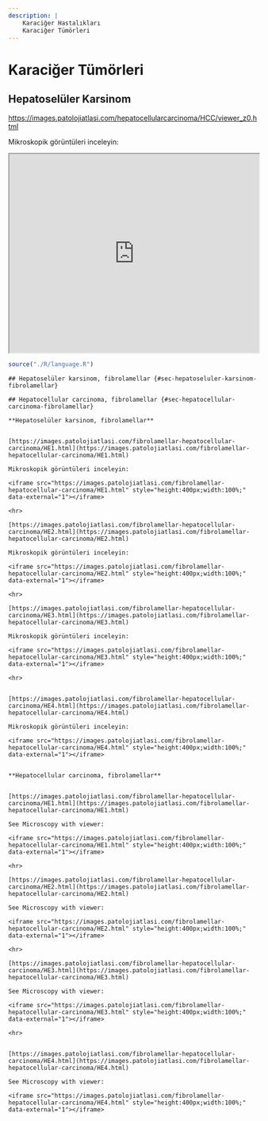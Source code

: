 ```yaml
---
description: | 
    Karaciğer Hastalıkları
    Karaciğer Tümörleri
---
```


# Karaciğer Tümörleri {#sec-karaciger-tumorleri} 

## Hepatoselüler Karsinom {#sec-hepatoseluler-karsinom} 

<https://images.patolojiatlasi.com/hepatocellularcarcinoma/HCC/viewer_z0.html>

Mikroskopik görüntüleri inceleyin:

<iframe src="https://images.patolojiatlasi.com/hepatocellularcarcinoma/HCC/viewer_z0.html" style="height:400px;width:100%;" data-external="1">

</iframe>



```r

source("./R/language.R")

```




```asis

## Hepatoselüler karsinom, fibrolamellar {#sec-hepatoseluler-karsinom-fibrolamellar} 

```




```asis

## Hepatocellular carcinoma, fibrolamellar {#sec-hepatocellular-carcinoma-fibrolamellar} 

```




```asis

**Hepatoselüler karsinom, fibrolamellar**


[https://images.patolojiatlasi.com/fibrolamellar-hepatocellular-carcinoma/HE1.html](https://images.patolojiatlasi.com/fibrolamellar-hepatocellular-carcinoma/HE1.html)

Mikroskopik görüntüleri inceleyin:

<iframe src="https://images.patolojiatlasi.com/fibrolamellar-hepatocellular-carcinoma/HE1.html" style="height:400px;width:100%;" data-external="1"></iframe>

<hr>

[https://images.patolojiatlasi.com/fibrolamellar-hepatocellular-carcinoma/HE2.html](https://images.patolojiatlasi.com/fibrolamellar-hepatocellular-carcinoma/HE2.html)

Mikroskopik görüntüleri inceleyin:

<iframe src="https://images.patolojiatlasi.com/fibrolamellar-hepatocellular-carcinoma/HE2.html" style="height:400px;width:100%;" data-external="1"></iframe>

<hr>

[https://images.patolojiatlasi.com/fibrolamellar-hepatocellular-carcinoma/HE3.html](https://images.patolojiatlasi.com/fibrolamellar-hepatocellular-carcinoma/HE3.html)

Mikroskopik görüntüleri inceleyin:

<iframe src="https://images.patolojiatlasi.com/fibrolamellar-hepatocellular-carcinoma/HE3.html" style="height:400px;width:100%;" data-external="1"></iframe>

<hr>


[https://images.patolojiatlasi.com/fibrolamellar-hepatocellular-carcinoma/HE4.html](https://images.patolojiatlasi.com/fibrolamellar-hepatocellular-carcinoma/HE4.html)

Mikroskopik görüntüleri inceleyin:

<iframe src="https://images.patolojiatlasi.com/fibrolamellar-hepatocellular-carcinoma/HE4.html" style="height:400px;width:100%;" data-external="1"></iframe>


```




```asis

**Hepatocellular carcinoma, fibrolamellar**


[https://images.patolojiatlasi.com/fibrolamellar-hepatocellular-carcinoma/HE1.html](https://images.patolojiatlasi.com/fibrolamellar-hepatocellular-carcinoma/HE1.html)

See Microscopy with viewer: 

<iframe src="https://images.patolojiatlasi.com/fibrolamellar-hepatocellular-carcinoma/HE1.html" style="height:400px;width:100%;" data-external="1"></iframe>

<hr>

[https://images.patolojiatlasi.com/fibrolamellar-hepatocellular-carcinoma/HE2.html](https://images.patolojiatlasi.com/fibrolamellar-hepatocellular-carcinoma/HE2.html)

See Microscopy with viewer: 

<iframe src="https://images.patolojiatlasi.com/fibrolamellar-hepatocellular-carcinoma/HE2.html" style="height:400px;width:100%;" data-external="1"></iframe>

<hr>

[https://images.patolojiatlasi.com/fibrolamellar-hepatocellular-carcinoma/HE3.html](https://images.patolojiatlasi.com/fibrolamellar-hepatocellular-carcinoma/HE3.html)

See Microscopy with viewer: 

<iframe src="https://images.patolojiatlasi.com/fibrolamellar-hepatocellular-carcinoma/HE3.html" style="height:400px;width:100%;" data-external="1"></iframe>

<hr>


[https://images.patolojiatlasi.com/fibrolamellar-hepatocellular-carcinoma/HE4.html](https://images.patolojiatlasi.com/fibrolamellar-hepatocellular-carcinoma/HE4.html)

See Microscopy with viewer: 

<iframe src="https://images.patolojiatlasi.com/fibrolamellar-hepatocellular-carcinoma/HE4.html" style="height:400px;width:100%;" data-external="1"></iframe>

```



